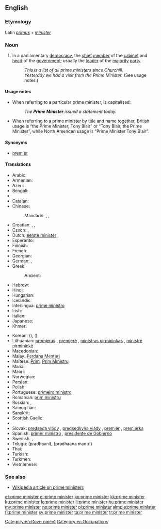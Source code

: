 ==English==

===Etymology===
Latin ''[[primus]]'' + ''[[minister]]''

===Noun===
{{en-noun|sg=[[prime]] [[minister]]}}

# In a parliamentary [[democracy]], the [[chief]] [[member]] of the [[cabinet]] and [[head]] of the [[government]]; usually the [[leader]] of the [[majority]] [[party]].
#: ''This is a list of all prime ministers since Churchill.''
#: ''Yesterday we had a visit from the Prime Minister.'' (See usage notes.)

====Usage notes====
* When referring to a particular prime minister, {{term||prime minister|lang=en}} is capitalised:
*: ''The '''Prime Minister''' issued a statement today.''
* When referring to a prime minister by title and name together, British usage is “the Prime Minister, Tony Blair” or “Tony Blair, the Prime Minister”, while North American usage is “Prime Minister Tony Blair”.

====Synonyms====
* [[premier]]

====Translations====
{{trans-top|chief member of the cabinet and head of the government}}
* Arabic: {{t-|ar|رئيس الوزراء|m|tr=ra'iis al-wuzaraa'}}
* Armenian: {{t-|hy|վարչապետ|tr=varčapet}}
* Azeri: {{t|az|baş nazir|xs=Azeri}}
* Bengali: {{t-|bn|প্রধানমন্ত্রী|tr=prôdhanmôntri|sc=Beng|xs=Bengali}}
* {{trreq|Bulgarian}}
* Catalan: {{t|ca|primer ministre|m}}
* Chinese:
*: Mandarin: {{t|cmn|總理|sc=Hani}}, {{t|cmn|总理|tr=zǒnglǐ|sc=Hani}}, {{t-|cmn|首相|tr=shǒuxiàng|sc=Hani}}
* Croatian: {{t|hr|premijer|m}}, {{t|hr|premijerka|f}}, {{t|hr|premijeri|p}}
* Czech: {{t-|cs|premiér|m}}, {{t|cs|ministerský předseda|m}}
* Dutch: [[eerste minister]] {{m}}, {{t|nl|premier|m}}
* Esperanto: {{t|eo|ĉefministro}}
* Finnish: {{t+|fi|pääministeri}}
* French: {{t+|fr|premier ministre|m}}
* Georgian: {{t|ka|პრემიერ-მინისტრი|tr=premier-ministri|sc=Geor}}
* German: {{t+|de|Premierminister|m}}, {{t+|de|Premierministerin|f}}
* Greek: {{t+|el|πρωθυπουργός|m|tr=prothypourgós}}
*: Ancient: {{tø|grc|τριστάτης|m|tr=tristátis|sc=polytonic}}
* Hebrew: {{t+|he|ראש ממשלה|m|alt=רֹאשׁ־מֶמְשָׁלָה|tr=rosh-memshalá}}
* Hindi: {{t|hi|प्रधान मंत्री|tr=pradhān mantrī|xs=Hindi}}
* Hungarian: {{t+|hu|miniszterelnök}}
* Icelandic: {{t-|is|forsætisráðherra|m}}
* Interlingua: [[prime ministro]]
* Irish: {{t|ga|príomh-aire|m|xs=Irish}}
* Italian: {{t-|it|primo ministro|m}}
* Japanese: {{t+|ja|首相|tr=しゅしょう, shushō}}
* Khmer: {{t|km|នាយករដ្ឋមន្ត្រី|sc=Khmr|tr=nieyʊək roat mʊəntrəy}}
{{trans-mid}}
* Korean: {{t+|ko|총리|tr=chongli|sc=Hang}} ({{t|ko|總理|sc=Hani}}), {{t|ko|수상|tr=susang|sc=Hang}} ({{t+|ko|首相|sc=Hani}})
* Lithuanian: [[premjeras]] {{m}}, [[premjerė]] {{f}}, [[ministras pirmininkas]] {{m}}, [[ministrė pirmininkė]] {{f}}
* Macedonian: {{t|mk|премиер|m|tr=premiér}}
* Malay: [[Perdana Menteri]]
* Maltese: [[Prim]], [[Prim Ministru]]
* Manx: {{t|gv|ard-vinishter|m}}
* Maori: {{t|mi|pirimia}}
* Norwegian: {{t+|no|statsminister|m}}
* Persian: {{t|fa|نخست وزیر|tr=noxost vazir|xs=Persian}}
* Polish: {{t+|pl|premier|m}}
* Portuguese: [[primeiro ministro]] {{m}}
* Romanian: [[prim ministru]]
* Russian: {{t+|ru|премьер-министр|m|tr=prem'jér-minístr}}, {{qualifier|abbreviated}} {{t|ru|премьер|m|tr=prem'jér}}
* Samogitian: {{tø|sgs|mėnėstros pėrmėninks|m}}
* Sanskrit: {{t|sa|प्रधान मंत्री|tr=pradhāna mantrī|xs=Sanskrit}}
* Scottish Gaelic: {{t|gd|prìomhair|m|xs=Scottish Gaelic}}
* {{trreq|sh}}
* Slovak: [[predseda vlády]] {{m}}, [[predsedkyňa vlády]] {{f}}, [[premiér]] {{m}}, [[premiérka]] {{f}}
* Spanish: [[primer ministro]] {{m}}, [[presidente de Gobierno]] {{m}}
* Swedish: {{t+|sv|premiärminister|c}}, {{t|sv|statsminister|c}}
* Telugu: {{t|te|ప్రధాని}} (pradhaani), {{t|te|ప్రధాన మంత్రి}} (pradhaana mantri)
* Thai: {{t|th|นายกรัฐมนตรี|tr=naa-yók rát-tà mon-dtree}}
* Turkish: {{t|tr|başbakan}}
* Turkmen: {{t|tk|premýer ministr|xs=Turkmen}}
* Vietnamese: {{t|vi|thủ tướng|xs=Vietnamese}}
{{trans-bottom}}

===See also===
* [[w:prime minister|Wikipedia article on prime ministers]]

[[Category:en:Government]]
[[Category:en:Occupations]]

[[et:prime minister]]
[[el:prime minister]]
[[ko:prime minister]]
[[kk:prime minister]]
[[ku:prime minister]]
[[lo:prime minister]]
[[li:prime minister]]
[[hu:prime minister]]
[[my:prime minister]]
[[no:prime minister]]
[[pl:prime minister]]
[[simple:prime minister]]
[[fi:prime minister]]
[[sv:prime minister]]
[[ta:prime minister]]
[[tr:prime minister]]